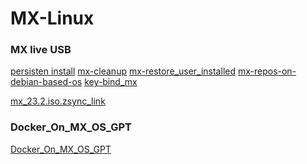 
= MX-Linux =



=== MX live USB ===
[[persisten install]]
[[mx-cleanup]]
[[mx-restore_user_installed]]
[[mx-repos-on-debian-based-os]]
[[key-bind_mx]]

[[mx_23.2.iso.zsync_link]]


=== Docker_On_MX_OS_GPT ===
[[Docker_On_MX_OS_GPT]]
